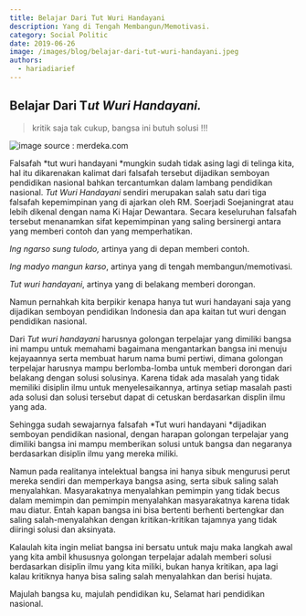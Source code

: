 ```yaml
---
title: Belajar Dari Tut Wuri Handayani
description: Yang di Tengah Membangun/Memotivasi.
category: Social Politic
date: 2019-06-26
image: /images/blog/belajar-dari-tut-wuri-handayani.jpeg
authors:
  - hariadiarief
---
```



## Belajar Dari T*ut Wuri Handayani.*
>  kritik saja tak cukup, bangsa ini butuh solusi !!!

![image source : merdeka.com](https://cdn-images-1.medium.com/max/2000/1*dp7xcIO0FDC1YNC2G6vn1Q.jpeg)

Falsafah *tut wuri handayani *mungkin sudah tidak asing lagi di telinga kita, hal itu dikarenakan kalimat dari falsafah tersebut dijadikan semboyan pendidikan nasional bahkan tercantumkan dalam lambang pendidikan nasional. *Tut Wuri Handayani* sendiri merupakan salah satu dari tiga falsafah kepemimpinan yang di ajarkan oleh RM. Soerjadi Soejaningrat atau lebih dikenal dengan nama Ki Hajar Dewantara. Secara keseluruhan falsafah tersebut menanamkan sifat kepemimpinan yang saling bersinergi antara yang memberi contoh dan yang memperhatikan.

*Ing ngarso sung tulodo,* artinya yang di depan memberi contoh.

*Ing madyo mangun karso*, artinya yang di tengah membangun/memotivasi.

*Tut wuri handayani*, artinya yang di belakang memberi dorongan.

Namun pernahkah kita berpikir kenapa hanya tut wuri handayani saja yang dijadikan semboyan pendidikan Indonesia dan apa kaitan tut wuri dengan pendidikan nasional.

Dari *Tut wuri handayani* harusnya golongan terpelajar yang dimiliki bangsa ini mampu untuk memahami bagaimana mengantarkan bangsa ini menuju kejayaannya serta membuat harum nama bumi pertiwi, dimana golongan terpelajar harusnya mampu berlomba-lomba untuk memberi dorongan dari belakang dengan solusi solusinya. Karena tidak ada masalah yang tidak memiliki disiplin ilmu untuk menyelesaikannya, artinya setiap masalah pasti ada solusi dan solusi tersebut dapat di cetuskan berdasarkan displin ilmu yang ada.

Sehingga sudah sewajarnya falsafah *Tut wuri handayani *dijadikan semboyan pendidikan nasional, dengan harapan golongan terpelajar yang dimiliki bangsa ini mampu memberikan solusi untuk bangsa dan negaranya berdasarkan disiplin ilmu yang mereka miliki.

Namun pada realitanya intelektual bangsa ini hanya sibuk mengurusi perut mereka sendiri dan memperkaya bangsa asing, serta sibuk saling salah menyalahkan. Masyarakatnya menyalahkan pemimpin yang tidak becus dalam memimpin dan pemimpin menyalahkan masyarakatnya karena tidak mau diatur. Entah kapan bangsa ini bisa bertenti berhenti bertengkar dan saling salah-menyalahkan dengan kritikan-kritikan tajamnya yang tidak diiringi solusi dan aksinyata.

Kalaulah kita ingin meliat bangsa ini bersatu untuk maju maka langkah awal yang kita ambil khususnya golongan terpelajar adalah memberi solusi berdasarkan disiplin ilmu yang kita miliki, bukan hanya kritikan, apa lagi kalau kritiknya hanya bisa saling salah menyalahkan dan berisi hujata.
 
Majulah bangsa ku, majulah pendidikan ku, Selamat hari pendidikan nasional.

